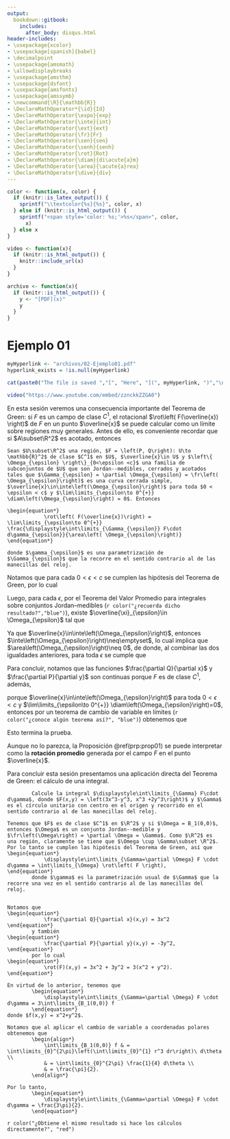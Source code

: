 ```yaml
---
output:
  bookdown::gitbook:
    includes:
      after_body: disqus.html
header-includes:
- \usepackage{xcolor}
- \usepackage[spanish]{babel}
- \decimalpoint
- \usepackage{amsmath}
- \allowdisplaybreaks
- \usepackage{amsthm}
- \usepackage{dsfont}
- \usepackage{amsfonts}
- \usepackage{amssymb}
- \newcommand{\R}{\mathbb{R}}
- \DeclareMathOperator*{\id}{Id}
- \DeclareMathOperator{\expo}{exp}
- \DeclareMathOperator{\inte}{int}
- \DeclareMathOperator{\ext}{ext}
- \DeclareMathOperator{\fr}{Fr}
- \DeclareMathOperator{\sen}{sen}
- \DeclareMathOperator{\senh}{senh}
- \DeclareMathOperator{\rot}{Rot}
- \DeclareMathOperator{\diam}{di\acute{a}m}
- \DeclareMathOperator{\area}{\acute{a}rea}
- \DeclareMathOperator{\dive}{div}
---
```


```r
color <- function(x, color) {
  if (knitr::is_latex_output()) {
    sprintf("\\textcolor{%s}{%s}", color, x)
  } else if (knitr::is_html_output()) {
    sprintf("<span style='color: %s;'>%s</span>", color, 
      x)
  } else x
}

video <- function(x){
  if (knitr::is_html_output()) {
    knitr::include_url(x)
  }
}

archivo <- function(x){
  if (knitr::is_html_output()) {
    y <- "[PDF](x)"
    y
  }
}
```


# Ejemplo 01

<!-- d -->
<!-- ```{r echo= FALSE, out.width="100%", eval = knitr::is_html_output()} -->
<!-- knitr::include_graphics('archivos/02-Ejemplo01.pdf') -->
<!-- ``` -->


<!-- ```{r echo = FALSE, eval = knitr::is_html_output()} -->
<!-- library(kableExtra) -->
<!-- tbl_pdf <- data.frame( PDF = "") -->
<!-- tbl_pdf %>% -->
<!--   kbl(booktabs = T) %>% -->
<!--   kable_styling(full_width = F, position = "center") %>% -->
<!--   column_spec(1, image = spec_image("images/descargarpdf.png", 200, 100), -->
<!--               link = "archivos/02-Ejemplo01.pdf") -->
<!-- ``` -->
<!-- d -->

```r
myHyperlink <- "archivos/02-Ejemplo01.pdf"
hyperlink_exists = !is.null(myHyperlink)
```

```r
cat(paste0("The file is saved ","[", "Here", "](", myHyperlink, ")","\n"))
```


<!-- [PDF](archivos/02-Ejemplo01.pdf) -->




```r
video("https://www.youtube.com/embed/zznckkZZGA0")
```



En esta sesión veremos una consecuencia importante del Teorema de Green: si $F$ es un campo de clase $C^1$, el rotacional $\rot\left( F(\overline{x}) \right)$ de $F$ en un punto $\overline{x}$ se puede calcular como un límite sobre regiones muy generales. Antes de ello, es conveniente recordar que si $A\subset\R^2$ es acotado, entonces

\begin{equation*}
		\diam(A) = \sup \left\{ \|\overline{x} - \overline{y}\| \left\lvert \ \overline{x},\ \overline{y}\in A \right.  \  \right\} .
\end{equation*}



```proposition
Sean $U\subset\R^2$ una región, $F = \left(P, Q\right): U\to \mathbb{R}^2$ de clase $C^1$ en $U$, $\overline{x}\in U$ y $\left\{ \Omega_{\epsilon} \right\}_{0<\epsilon <c}$ una familia de subconjuntos de $U$ que son Jordan--medibles, cerrados y acotados tales que $\Gamma_{\epsilon} = \partial \Omega_{\epsilon} = \fr\left( \Omega_{\epsilon}\right)$ es una curva cerrada simple, $\overline{x}\in\inte\left(\Omega_{\epsilon}\right)$ para toda $0 < \epsilon < c$ y $\lim\limits_{\epsilon\to 0^{+}} \diam\left(\Omega_{\epsilon}\right) = 0$. Entonces
	
\begin{equation*}
			\rot\left( F(\overline{x})\right) = \lim\limits_{\epsilon\to 0^{+}} \frac{\displaystyle\int\limits_{\Gamma_{\epsilon}} F\cdot d\gamma_{\epsilon}}{\area\left( \Omega_{\epsilon}\right)}
\end{equation*}
	
donde $\gamma_{\epsilon}$ es una parametrización de $\Gamma_{\epsilon}$ que la recorre en el sentido contrario al de las manecillas del reloj.
```

:::{.proof}
Notamos que para cada $0< \epsilon<c$ se cumplen las hipótesis del Teorema de Green, por lo cual
		
\begin{equation*}
			\displaystyle \int\limits_{\Gamma_{\epsilon}} F\cdot d\gamma_{\epsilon} = \int\limits_{\Omega_{\epsilon}} \left( \frac{\partial Q}{\partial x} - \frac{\partial P}{\partial y} \right).
\end{equation*}


Luego, para cada $\epsilon$, por el Teorema del Valor Promedio para integrales sobre conjuntos Jordan--medibles (`r color("¿recuerda dicho resultado?","blue")`), existe $\overline{\xi}_{\epsilon}\in \Omega_{\epsilon}$ tal que
		
\begin{align*}
			\int\limits_{\Omega_{\epsilon}} \left( \frac{\partial Q}{\partial x} - \frac{\partial P}{\partial y} \right) & = \left( \frac{\partial Q}{\partial x}\left(\overline{\xi}_{\epsilon}\right) - \frac{\partial P}{\partial y}\left(\overline{\xi}_{\epsilon}\right) \right) \cdot m\left( \Omega_{\epsilon}\right) \\
			& = \left( \frac{\partial Q}{\partial x}\left(\overline{\xi}_{\epsilon}\right) - \frac{\partial P}{\partial y}\left(\overline{\xi}_{\epsilon}\right) \right) \cdot \area\left( \Omega_{\epsilon}\right).
\end{align*}
	
Ya que $\overline{x}\in\inte\left(\Omega_{\epsilon}\right)$, entonces $\inte\left(\Omega_{\epsilon}\right)\neq\emptyset$, lo cual implica que $\area\left(\Omega_{\epsilon}\right)\neq 0$, de donde, al combinar las dos igualdades anteriores, para toda $\epsilon$ se cumple que

\begin{equation*}
		\frac{\displaystyle\int\limits_{\Gamma_{\epsilon}} F\cdot d\gamma_{\epsilon}}{\area\left(\Omega_{\epsilon}\right)} = \frac{\partial Q}{\partial x}\left(\overline{\xi}_{\epsilon}\right) - \frac{\partial P}{\partial y}\left( \overline{\xi}_{\epsilon}\right).
\end{equation*}
	
Para concluir, notamos que las funciones $\frac{\partial Q}{\partial x}$ y $\frac{\partial P}{\partial y}$ son continuas porque $F$ es de clase $C^1$, además,

\begin{equation*}
		\lim\limits_{\epsilon\to 0^{+}} \overline{\xi}_{\epsilon} = \overline{x}
\end{equation*}

porque $\overline{x}\in\inte\left(\Omega_{\epsilon}\right)$ para toda $0<\epsilon < c$ y $\lim\limits_{\epsilon\to 0^{+}} \diam\left(\Omega_{\epsilon}\right)=0$, entonces por un teorema de cambio de variable en límites (`r color("¿conoce algún teorema así?", "blue")`) obtenemos que

\begin{align*}
		\displaystyle\lim\limits_{\epsilon\to 0^{+}} \frac{\displaystyle\int\limits_{\Gamma_{\epsilon}} F\cdot d\gamma_{\epsilon}}{\area\left(\Omega_{\epsilon}\right)}  & = \lim\limits_{\epsilon\to 0^{+}}\left(\frac{\partial Q}{\partial x}\left(\overline{\xi}_{\epsilon}\right) - \frac{\partial P}{\partial y}\left( \overline{\xi}_{\epsilon}\right)\right) \\
		& = \frac{\partial Q}{\partial x}\left(\overline{x}\right) - \frac{\partial P}{\partial y}\left(\overline{x}\right) \\
		& = \rot\left( F(\overline{x})\right).
\end{align*}

Esto termina la prueba.
:::

Aunque no lo parezca, la Proposición \@ref(prp:prop01) se puede interpretar como la **rotación promedio** generada por el campo $F$ en el punto $\overline{x}$.
	
Para concluir esta sesión presentamos una aplicación directa del Teorema de Green: el cálculo de una integral.
	
	
```exercise
		Calcule la integral $\displaystyle\int\limits_{\Gamma} F\cdot d\gamma$, donde $F(x,y) = \left(3x^3-y^3, x^3 +2y^3\right)$ y $\Gamma$ es el círculo unitario con centro en el origen y recorrido en el sentido contrario al de las manecillas del reloj.
```

```proof
Tenemos que $F$ es de clase $C^1$ en $\R^2$ y si $\Omega = B_1(0,0)$, entonces $\Omega$ es un conjunto Jordan--medible y $\fr\left(\Omega\right) = \partial \Omega = \Gamma$. Como $\R^2$ es una región, claramente se tiene que $\Omega \cup \Gamma\subset \R^2$. Por lo tanto se cumplen las hipótesis del Teorema de Green, así que
\begin{equation*}
			\displaystyle\int\limits_{\Gamma=\partial \Omega} F \cdot d\gamma = \int\limits_{\Omega} \rot\left( F \right), 
\end{equation*}
		donde $\gamma$ es la parametrización usual de $\Gamma$ que la recorre una vez en el sentido contrario al de las manecillas del reloj.
		

Notamos que
\begin{equation*}
			\frac{\partial Q}{\partial x}(x,y) = 3x^2
\end{equation*}
		y también
\begin{equation*}
			\frac{\partial P}{\partial y}(x,y) = -3y^2,
\end{equation*}
		por lo cual
\begin{equation*}
			\rot(F)(x,y) = 3x^2 + 3y^2 = 3(x^2 + y^2). 
\end{equation*}
		
En virtud de lo anterior, tenemos que
		\begin{equation*}
			\displaystyle\int\limits_{\Gamma=\partial \Omega} F \cdot d\gamma = 3\int\limits_{B_1(0,0)} f
		\end{equation*}
donde $f(x,y) = x^2+y^2$.
		
Notamos que al aplicar el cambio de variable a coordenadas polares obtenemos que
		\begin{align*}
			\int\limits_{B_1(0,0)} f & = \int\limits_{0}^{2\pi}\left(\int\limits_{0}^{1} r^3 dr\right)\ d\theta \\
			& = \int\limits_{0}^{2\pi} \frac{1}{4} d\theta \\
			& = \frac{\pi}{2}.
		\end{align*}
	
Por lo tanto,
		\begin{equation*}
			\displaystyle\int\limits_{\Gamma=\partial \Omega} F \cdot d\gamma = \frac{3\pi}{2}.
		\end{equation*}

```

\bigskip
`r color("¿Obtiene el mismo resultado si hace los cálculos directamente?", "red")`
